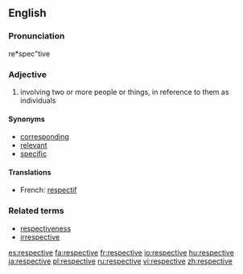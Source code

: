 ==English==

===Pronunciation===
re*spec"tive

===Adjective===
{{en-adj|-}}

# involving two or more people or things, in reference to them as individuals

====Synonyms====
* [[corresponding]]
* [[relevant]]
* [[specific]]

====Translations====
{{top}}
*French: [[respectif]]
{{mid}}
{{bottom}}

===Related terms===
* [[respectiveness]]
* [[irrespective]]


[[es:respective]]
[[fa:respective]]
[[fr:respective]]
[[io:respective]]
[[hu:respective]]
[[ja:respective]]
[[pl:respective]]
[[ru:respective]]
[[vi:respective]]
[[zh:respective]]